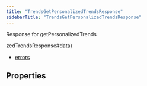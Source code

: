 ```yaml
---
title: "TrendsGetPersonalizedTrendsResponse"
sidebarTitle: "TrendsGetPersonalizedTrendsResponse"
---
```


Response for getPersonalizedTrends

zedTrendsResponse#data)
- [errors](/xdks/typescript/reference/interfaces/TrendsGetPersonalizedTrendsResponse#errors)

## Properties

<ResponseField name="data" type="any[]">

</ResponseField>



<ResponseField name="errors" type="any[]">

</ResponseField>

